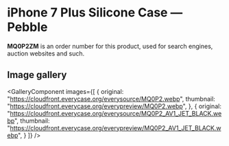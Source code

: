 
# iPhone 7 Plus Silicone Case — Pebble

<Callout type='info' emoji='👉🏻'>**MQ0P2ZM** is an order number for this product, used for search engines, auction websites and such.</Callout>

## Image gallery

<GalleryComponent
    images={[
      {
        original: "https://cloudfront.everycase.org/everysource/MQ0P2.webp",
        thumbnail: "https://cloudfront.everycase.org/everypreview/MQ0P2.webp",
      },
      {
        original: "https://cloudfront.everycase.org/everysource/MQ0P2_AV1_JET_BLACK.webp",
        thumbnail: "https://cloudfront.everycase.org/everypreview/MQ0P2_AV1_JET_BLACK.webp",
      }
    ]}
  />
